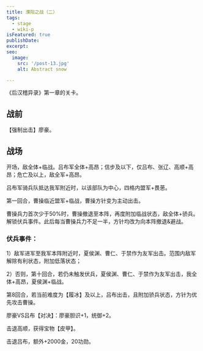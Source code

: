 ```yaml
---
title: 濮阳之战（二）
tags:
  - stage
  - wiki-p
isFeatured: true
publishDate: 
excerpt: 
seo:
  image:
    src: '/post-13.jpg'
    alt: Abstract snow

---
```



《后汉稽异录》第一章的关卡。

<h2  class='section-title'>战前</h2>

【强制出击】廖豪。

<h2  class='section-title'>战场</h2>

开场，敌全体+临战。吕布军全体+高昂；信步及以下，仅吕布、张辽、高顺+高昂；危亡及以上，敌全军+高昂。

吕布军骑兵队抵达我军附近时，以该部队为中心，四格内盟军+畏葸。

第一回合，曹操临近盟军+临战，曹操方针变为主动出击。

曹操兵力首次少于50%时，曹操撤退至本阵，再度附加临战状态，敌全体+骄兵。解锁伏兵事件。此后每当曹操兵力不足一半，方针均改为向本阵撤退&避战。

### 伏兵事件：

1）敌军进军至我军本阵附近时，夏侯渊、曹仁、于禁作为友军出击。范围内敌军解除有利状态，附加低落状态；

2）否则，第十回合，若仍未触发伏兵，夏侯渊、曹仁、于禁作为友军出击，我全体+高昂，夏侯渊+临战。

第8回合，若当前难度为【履冰】及以上，吕布出击，且附加骄兵状态，方针为优先攻击曹操。

廖豪VS吕布【对决】：廖豪胆识+1，统御+2。

击退高顺，获得宝物【皮甲】。

击退吕布，额外+2000金，20功勋。
